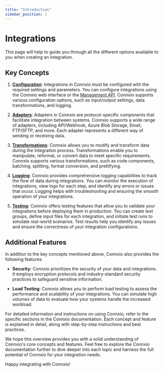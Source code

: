 ```yaml
---
title: "Introduction"
sidebar_position: 1
---
```

# Integrations

This page will help to guide you through all the different options available to you when creating an integration. 

## Key Concepts

1. **[Configuration](/integrations/configuration)**: Integrations in Connxio must be configured with the required settings and parameters. You can configure integrations using the Connxio web interface or the [Management API](/connxio-api/management-api). Connxio supports various configuration options, such as input/output settings, data transformations, and logging.

2. **[Adapters](/integrations/adapters/introduction)**: Adapters in Connxio are protocol-specific components that facilitate integration between systems. Connxio supports a wide range of adapters, including API/Webhook, Azure Blob Storage, Email, FTP/SFTP, and more. Each adapter represents a different way of sending or receiving data.

3. **[Transformations](/integrations/transformation/introduction)**: Connxio allows you to modify and transform data during the integration process. Transformations enable you to manipulate, reformat, or convert data to meet specific requirements. Connxio supports various transformations, such as code components, batching, splitting, format conversion, and prettifying.

4. **[Logging](/integrations/logging)**: Connxio provides comprehensive logging capabilities to track the flow of data during integrations. You can monitor the execution of integrations, view logs for each step, and identify any errors or issues that occur. Logging helps with troubleshooting and ensuring the smooth operation of your integrations.

5. **[Testing](/integrations/testing)**: Connxio offers testing features that allow you to validate your integrations before deploying them in production. You can create test groups, define input files for each integration, and initiate test runs to simulate real-world scenarios. Test results help you identify any issues and ensure the correctness of your integration configurations.

## Additional Features

In addition to the key concepts mentioned above, Connxio also provides the following features:

- **Security**: Connxio prioritizes the security of your data and integrations. It employs encryption protocols and industry-standard security practices to safeguard sensitive information.

- **Load Testing**: Connxio allows you to perform load testing to assess the performance and scalability of your integrations. You can simulate high volumes of data to evaluate how your systems handle the increased workload.

For detailed information and instructions on using Connxio, refer to the specific sections in the Connxio documentation. Each concept and feature is explained in detail, along with step-by-step instructions and best practices.

We hope this overview provides you with a solid understanding of Connxio's core concepts and features. Feel free to explore the Connxio documentation further to dive deeper into each topic and harness the full potential of Connxio for your integration needs.

Happy integrating with Connxio!